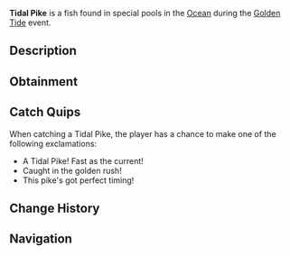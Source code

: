 {{FishInfobox
|image          = Tidal Pike.png
|rarity         = Limited
|event          = Golden Tide
|sea            = First Sea
|location       = [[Golden Tide]]
|sublocation    = 
|sources        = Fishing Rod
|radar_location = 
|xp             = 800
|weather        = 
|time           = 
|season         = 
|bait           = Night Shrimp
|base_weight    = 250
|base_value     = 1500
|weight_range   = 100
|base_chance    = 45
|base_resil     = 45
}}
'''Tidal Pike''' is a {{Rarity|Limited}} fish found in special pools in the [[Ocean]] during the [[Golden Tide]] event.

== Description ==
{{Description|A swift pike species that rides the golden tides, its scales gleaming with an iridescent sheen that reflects the celebration's lights. These fish are known to dart through the water with remarkable agility.|Bestiary Entry}}

== Obtainment ==
{{Fish Availability|
Golden Tide
|top_rods      = 
Firefly Rod\68779.63\71420.86;
Rapid Rod\68148.48\55983.17;
Astralhook Rod\64137.52\91657.99;
Fast Rod\63015.68\63242.2;
Ethereal Prism Rod\61647.55\79000.2;
Fungal Rod\61429.64\59457.06;
Antler Rod\53400.43\51576.03;
Leviathan's Fang Rod\59169.33\61771.61;
Fortune Rod\33948.94\48515.93;
No-Life Rod\58469.02\58469.02;
Seraphic Rod\57560.9\57560.9;
Depthseeker Rod\56042.34\44835.59;
Avalanche Rod\55726.39\40133.59;
Challenger's Rod\52677.74\52677.74;
Rod Of The Forgotten Fang\52476.17\52476.17;
Verdant Shear Rod\51299.73\48871.17;
Zeus Rod\48863.3\48863.3;
Rod Of The Depths\47565.74\47565.74;
Blazebringer Rod\46148.87\46148.87;
Trident Rod\45645.44\42025.87;
Rod Of The Exalted One\45216.83\45912.53;
Volcanic Rod\44221.71\37085.94;
Free Spirit Rod\42729.99\41797.07;
Steady Rod\29210.47\25082.15
|recommended   = Ethereal Prism Rod
}}

== Catch Quips ==
When catching a Tidal Pike, the player has a chance to make one of the following exclamations:
* A Tidal Pike! Fast as the current!
* Caught in the golden rush!
* This pike's got perfect timing!

== Change History ==
{{Change History|{{subst:Current Version}}}}

== Navigation ==
{{Fish Navbox|Golden Tide}}
